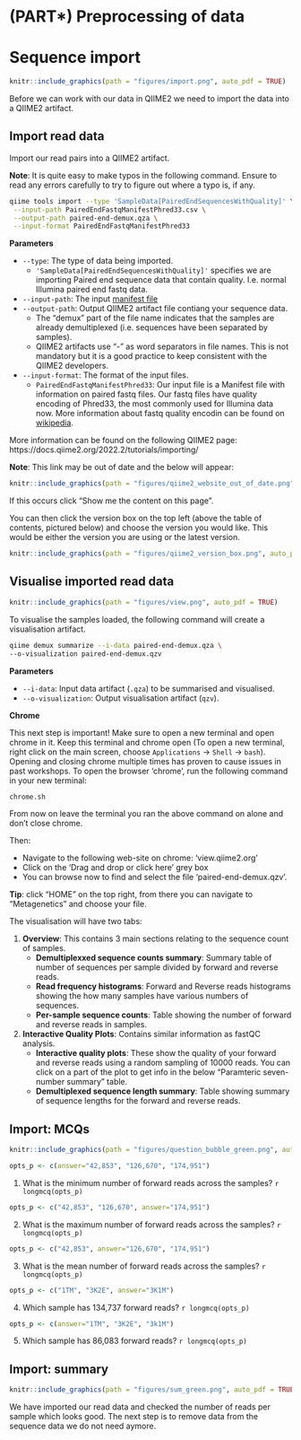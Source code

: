 # (PART\*) Preprocessing of data {-}

# Sequence import {#import}
```r
knitr::include_graphics(path = "figures/import.png", auto_pdf = TRUE)
``` 

Before we can work with our data in QIIME2 we need to import the data into a QIIME2 artifact.

## Import read data

Import our read pairs into a QIIME2 artifact.

__Note__: It is quite easy to make typos in the following command. Ensure to read any errors carefully to try to figure out where a typo is, if any.

```bash
qiime tools import --type 'SampleData[PairedEndSequencesWithQuality]' \
 --input-path PairedEndFastqManifestPhred33.csv \
 --output-path paired-end-demux.qza \
 --input-format PairedEndFastqManifestPhred33
```

__Parameters__

- `--type`: The type of data being imported.
  - `'SampleData[PairedEndSequencesWithQuality]'` specifies we are importing Paired end sequence data that contain quality. I.e. normal Illumina paired end fastq data.
- `--input-path`: The input [manifest file](#manifestfile)
- `--output-path`: Output QIIME2 artifact file contiang your sequence data.
  - The "demux" part of the file name indicates that the samples are already demultiplexed (i.e. sequences have been separated by samples). 
  - QIIME2 artifacts use "-" as word separators in file names.  This is not mandatory but it is a good practice to keep consistent with the QIIME2 developers.
- `--input-format`: The format of the input files.
  - `PairedEndFastqManifestPhred33`: Our input file is a Manifest file with information on paired fastq files. Our fastq files have quality encoding of Phred33, the most commonly used for Illumina data now. More information about fastq quality encodin can be found on [wikipedia](#https://en.wikipedia.org/wiki/FASTQ_format#Encoding).
 
More information can be found on the following QIIME2 page: https://docs.qiime2.org/2022.2/tutorials/importing/

__Note__: This link may be out of date and the below will appear:
```r
knitr::include_graphics(path = "figures/qiime2_website_out_of_date.png", auto_pdf = TRUE)
``` 

If this occurs click "Show me the content on this page".

You can then click the version box on the top left (above the table of contents, pictured below) and choose the version you would like. This would be either the version you are using or the latest version.
```r
knitr::include_graphics(path = "figures/qiime2_version_box.png", auto_pdf = TRUE)
``` 

## Visualise imported read data
```r
knitr::include_graphics(path = "figures/view.png", auto_pdf = TRUE)
``` 

To visualise the samples loaded, the following command will create a visualisation artifact.

```bash
qiime demux summarize --i-data paired-end-demux.qza \
--o-visualization paired-end-demux.qzv
```

__Parameters__

- `--i-data`: Input data artifact (`.qza`) to be summarised and visualised.
- `--o-visualization`: Output visualisation artifact (`qzv`).

__Chrome__

This next step is important! Make sure to open a new terminal and open chrome in it. Keep this terminal and chrome open (To open a new terminal, right click on the main screen, choose `Applications` -> `Shell` -> `bash`). Opening and closing chrome multiple times has proven to cause issues in past workshops. To open the browser ‘chrome’, run the following command in your new terminal:

```bash
chrome.sh
```

From now on leave the terminal you ran the above command on alone and don't close chrome.

Then:

- Navigate to the following web-site on chrome: ‘view.qiime2.org’
- Click on the ‘Drag and drop or click here’ grey box
- You can browse now to find and select the file ‘paired-end-demux.qzv’. 

__Tip__: click "HOME" on the top right, from there you can navigate to "Metagenetics" and choose your file.

The visualisation will have two tabs:

1. __Overview__: This contains 3 main sections relating to the sequence count of samples.
   - __Demultiplexxed sequence counts summary__: Summary table of number of sequences per sample divided by forward and reverse reads.
   - __Read frequency histograms__: Forward and Reverse reads histograms showing the how many samples have various numbers of sequences. 
   - __Per-sample sequence counts__: Table showing the number of forward and reverse reads in samples.
2. __Interactive Quality Plots__: Contains similar information as fastQC analysis.
   - __Interactive quality plots__: These show the quality of your forward and reverse reads using a random sampling of 10000 reads. You can click on a part of the plot to get info in the below "Paramteric seven-number summary" table.
   - __Demultiplexed sequence length summary__: Table showing summary of sequence lengths for the forward and reverse reads.

## Import: MCQs
```r
knitr::include_graphics(path = "figures/question_bubble_green.png", auto_pdf = TRUE)
```

```r
opts_p <- c(answer="42,853", "126,670", "174,951")
```
1. What is the minimum number of forward reads across the samples? `r longmcq(opts_p)`

```r
opts_p <- c("42,853", "126,670", answer="174,951")
```
2. What is the maximum number of forward reads across the samples? `r longmcq(opts_p)`

```r
opts_p <- c("42,853", answer="126,670", "174,951")
```
3. What is the mean number of forward reads across the samples? `r longmcq(opts_p)`

```r
opts_p <- c("1TM", "3K2E", answer="3K1M")
```
4. Which sample has 134,737 forward reads? `r longmcq(opts_p)`
 
```r
opts_p <- c(answer="1TM", "3K2E", "3k1M")
```
5. Which sample has 86,083 forward reads? `r longmcq(opts_p)`
 
## Import: summary
```r
knitr::include_graphics(path = "figures/sum_green.png", auto_pdf = TRUE)
```

We have imported our read data and checked the number of reads per sample which looks good. The next step is to remove data from the sequence data we do not need aymore.
